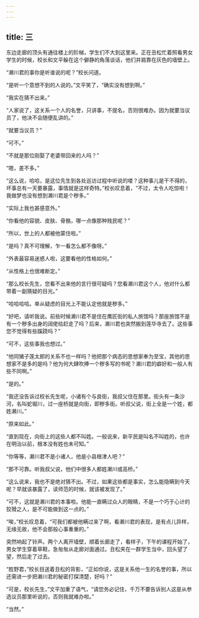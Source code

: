```yaml
---
---
---
```

title: 三
---




东边走廊的顶头有通往楼上的阶梯，学生们不大到这里来。正在丑松忙着照看男女学生的时候，校长和文平躲在这个僻静的角落谈话，他们并肩靠在灰色的墙壁上。

“濑川君的事你是听谁说的呢？”校长问道。

“是听一个意想不到的人说的。”文平笑了，“确实没有想到啊。”

“我实在猜不出来。”

“人家说了，这关系一个人的名誉，只讲事，不提名，否则很难办。因为就要当议员了，他决不会随便乱讲的。”

“就要当议员？”

“可不。”

“不就是那位刚娶了老婆带回来的人吗？”

“嗯，差不多。”

“这么说，哈哈，是这位先生到各处巡访过程中听说的喽？这种事儿是干不得的，坏事总有一天要暴露，事情就是这样奇特。”校长叹息着，“不过，太令人吃惊啦！我做梦也没有想到濑川君是个秽多。”

“实际上我也甚感意外。”

“你看他的容貌、皮肤、骨骼，哪一点像那种贱民呢？”

“所以，世上的人都被他蒙住啦。”

“是吗？真不可理解，乍一看怎么都不像呀。”

“外表最容易迷惑人啦，这要看他的性格如何。”

“从性格上也很难断定。”

“那么校长先生，您看不出来他的言行很可疑吗？您看濑川君这个人，他对什么都带着一副猜疑的目光。”

“哈哈哈哈。单从疑虑的目光上不能认定他就是秽多。”

“好吧，请听我说。前些时候濑川君不是住在鹰匠街的私人旅馆吗？那座旅馆不是有一个秽多出身的阔佬给赶走了吗？后来，濑川君也突然搬到莲华寺去了。这些事您不觉得有些蹊跷吗？”

“可不，这些事我也想过。”

“他同猪子莲太郎的关系不也一样吗？他把那个病态的思想家奉为至宝，其他的思想家不是多的是吗？他为何大肆吹捧一个秽多写的书呢？濑川君的癖好和一般人有些不同啊。”

“是的。”

“我还没告诉过校长先生呢，小诸有个与良街，我叔父住在那里。街头有一条沙河，名叫蛇堀川，过一座桥就是向街，即秽多街。听叔父说，街上全是一个姓，都姓濑川。”

“原来如此。”

“直到现在，向街上的这些人都不叫姓。一般说来，新平民是叫名不叫姓的，也许在明治以前，根本没有姓也未可知。”

“你等等，濑川君不是小诸人，他是小县根津人吧？”

“那不可靠。听我叔父说，他们中很多人都姓濑川或高桥。”

“这么说来，我也不是绝对猜不出。不过，如果这些都是事实，怎么能隐瞒到今天呢？早就该暴露了，读师范的时候，就该被发现了。”

“可不，这就是濑川君的本事啦。他能一直瞒过众人的眼睛，不是一个巧于心计的狡猾之人，是不可能做到这一点的。”

“唉，”校长叹息着，“可我们都被他瞒过来了啊，看濑川君的表现，是有点儿异样，无缘无故，他不会那般心事重重的。”

突然响起了铃声。两个人离开墙壁，顺着长廊走了，看样子，下午的课程开始了，男女学生穿着草鞋，急匆匆从走廊对面通过。丑松夹在一群学生当中，回头望了望，然后走了过去。

“胜野君，”校长目送着丑松的背影，“正如你说，这是关系他一生的名誉的事，所以还需进一步把濑川君的秘密打探清楚，好吗？”

“可是，校长先生，”文平加重了语气，“请您务必记住，千万不要告诉别人这是从参选议员那里听说的，否则我就难办啦。”

“当然。”